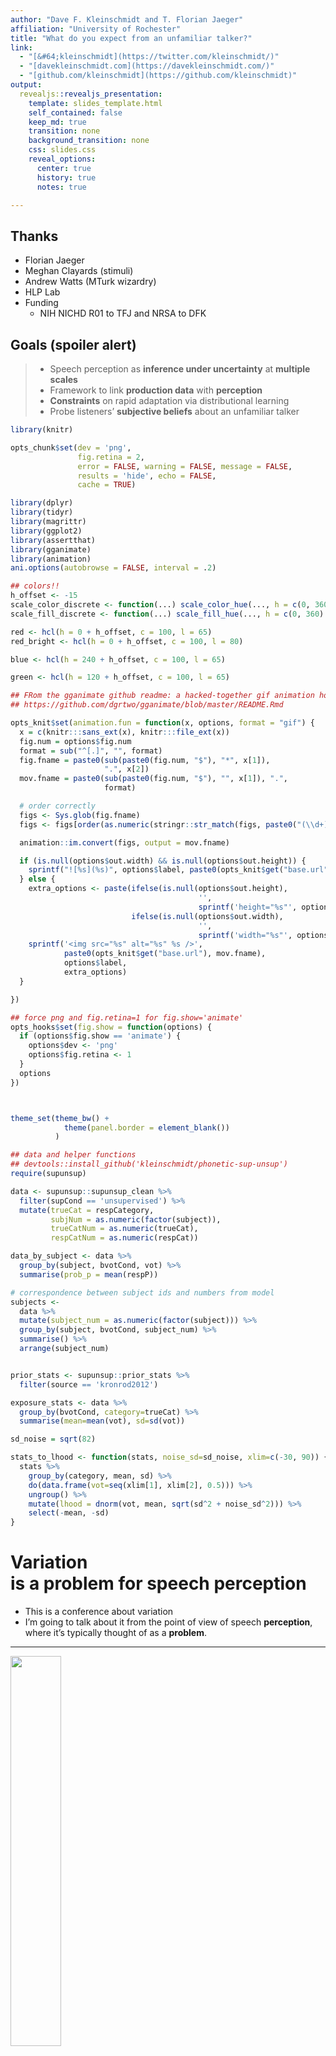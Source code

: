 ```yaml
---
author: "Dave F. Kleinschmidt and T. Florian Jaeger"
affiliation: "University of Rochester"
title: "What do you expect from an unfamiliar talker?"
link:
  - "[&#64;kleinschmidt](https://twitter.com/kleinschmidt/)"
  - "[davekleinschmidt.com](https://davekleinschmidt.com/)"
  - "[github.com/kleinschmidt](https://github.com/kleinschmidt)"
output: 
  revealjs::revealjs_presentation:
    template: slides_template.html
    self_contained: false
    keep_md: true
    transition: none
    background_transition: none
    css: slides.css
    reveal_options:
      center: true
      history: true
      notes: true

---
```



## Thanks

* Florian Jaeger
* Meghan Clayards (stimuli)
* Andrew Watts (MTurk wizardry)
* HLP Lab
* Funding
    * NIH NICHD R01 to TFJ and NRSA to DFK
    
## Goals (spoiler alert)

> * Speech perception as __inference under uncertainty__ at __multiple scales__
> * Framework to link __production data__ with __perception__
> * __Constraints__ on rapid adaptation via distributional learning
> * Probe listeners' __subjective beliefs__ about an unfamiliar talker


```r

library(knitr)

opts_chunk$set(dev = 'png',
               fig.retina = 2,
               error = FALSE, warning = FALSE, message = FALSE,
               results = 'hide', echo = FALSE,
               cache = TRUE)

library(dplyr)
library(tidyr)
library(magrittr)
library(ggplot2)
library(assertthat)
library(gganimate)
library(animation)
ani.options(autobrowse = FALSE, interval = .2)

## colors!!
h_offset <- -15
scale_color_discrete <- function(...) scale_color_hue(..., h = c(0, 360) + h_offset)
scale_fill_discrete <- function(...) scale_fill_hue(..., h = c(0, 360) + h_offset)

red <- hcl(h = 0 + h_offset, c = 100, l = 65)
red_bright <- hcl(h = 0 + h_offset, c = 100, l = 80)

blue <- hcl(h = 240 + h_offset, c = 100, l = 65)

green <- hcl(h = 120 + h_offset, c = 100, l = 65)

## FRom the gganimate github readme: a hacked-together gif animation hook:
## https://github.com/dgrtwo/gganimate/blob/master/README.Rmd

opts_knit$set(animation.fun = function(x, options, format = "gif") {
  x = c(knitr:::sans_ext(x), knitr:::file_ext(x))
  fig.num = options$fig.num
  format = sub("^[.]", "", format)
  fig.fname = paste0(sub(paste0(fig.num, "$"), "*", x[1]), 
                     ".", x[2])
  mov.fname = paste0(sub(paste0(fig.num, "$"), "", x[1]), ".", 
                     format)

  # order correctly
  figs <- Sys.glob(fig.fname)
  figs <- figs[order(as.numeric(stringr::str_match(figs, paste0("(\\d+)\\.", x[2]))[, 2]))]

  animation::im.convert(figs, output = mov.fname)

  if (is.null(options$out.width) && is.null(options$out.height)) {
    sprintf("![%s](%s)", options$label, paste0(opts_knit$get("base.url"), mov.fname))
  } else {
    extra_options <- paste(ifelse(is.null(options$out.height),
                                          '',
                                          sprintf('height="%s"', options$out.height)),
                           ifelse(is.null(options$out.width),
                                          '',
                                          sprintf('width="%s"', options$out.width)))
    sprintf('<img src="%s" alt="%s" %s />',
            paste0(opts_knit$get("base.url"), mov.fname),
            options$label,
            extra_options)
  }

})

## force png and fig.retina=1 for fig.show='animate'
opts_hooks$set(fig.show = function(options) {
  if (options$fig.show == 'animate') {
    options$dev <- 'png'
    options$fig.retina <- 1
  }
  options
})



theme_set(theme_bw() +
            theme(panel.border = element_blank())
          )

## data and helper functions
## devtools::install_github('kleinschmidt/phonetic-sup-unsup')
require(supunsup)

data <- supunsup::supunsup_clean %>%
  filter(supCond == 'unsupervised') %>%
  mutate(trueCat = respCategory,
         subjNum = as.numeric(factor(subject)),
         trueCatNum = as.numeric(trueCat),
         respCatNum = as.numeric(respCat))

data_by_subject <- data %>%
  group_by(subject, bvotCond, vot) %>%
  summarise(prob_p = mean(respP))

# correspondence between subject ids and numbers from model
subjects <-
  data %>%
  mutate(subject_num = as.numeric(factor(subject))) %>%
  group_by(subject, bvotCond, subject_num) %>%
  summarise() %>%
  arrange(subject_num)


prior_stats <- supunsup::prior_stats %>%
  filter(source == 'kronrod2012')

exposure_stats <- data %>%
  group_by(bvotCond, category=trueCat) %>%
  summarise(mean=mean(vot), sd=sd(vot))

sd_noise = sqrt(82)

stats_to_lhood <- function(stats, noise_sd=sd_noise, xlim=c(-30, 90)) {
  stats %>%
    group_by(category, mean, sd) %>%
    do(data.frame(vot=seq(xlim[1], xlim[2], 0.5))) %>%
    ungroup() %>%
    mutate(lhood = dnorm(vot, mean, sqrt(sd^2 + noise_sd^2))) %>%
    select(-mean, -sd)
}


```

# Variation <br /><span class="fragment">is a __problem__ for speech perception</span>

<div class="notes">
* This is a conference about variation
* I'm going to talk about it from the point of view of speech __perception__, where it's typically thought of as a __problem__.
</div>

---

<div class="sidebyside">
<img src="imgs/newman_one_dist.png" width=40%/>

```r

x_range <- c(4600, 6200)

newmans <- data_frame(Talker = c('GGG', 'IAF'),
                      boundary = c(5750, 5200),
                      slope = -c((5325-5167) / (0.5*(654^2+781^2)),
                                (5414-5004) / (0.5*(684^2+982^2))))

curves <- newmans %>% group_by(Talker) %>%
  do(data_frame(x = seq(x_range[1], x_range[2]),
                p = 1 / (1 + exp((x-.$boundary)*.$slope*32))))

curves %>%
  filter(Talker == 'GGG') %>%
  ggplot(aes(x=x, y=p, color=Talker)) +
  geom_line(size=2) +
  labs(y = 'Probability of /s/',
       x = "Primary /s/-/sh/ cue\n(Frication frequency centroid, Hz)") + 
  geom_text(data = newmans %>% filter(Talker == 'GGG'),
            aes(x=boundary, y=0.5, label = Talker),
            hjust = 1, vjust = 0, nudge_x = -50) +
  theme(legend.position='none') +
  scale_color_discrete(drop=FALSE)


```
</div>

<span class="cite">[Newman, Clouse, & Burnham, 2001]</span>

<div class="notes">
* commonly recognized! variation __within__ a talker.
* caetgories are __distributions__ of acoustic cues (or signals)
</div>

---

<div class="sidebyside">
<img src="imgs/newman_dists.png" width=40%/>

```r

ggplot(curves, aes(x=x, y=p, color=Talker)) +
  geom_line(size=2) +
  labs(y = 'Probability of /s/',
       x = "Primary /s/-/sh/ cue\n(Frication frequency centroid, Hz)") + 
  geom_text(data = newmans,
            aes(x=boundary, y=0.5, label = Talker),
            hjust = 1, vjust = 0, nudge_x = -50) +
  theme(legend.position='none') +
  scale_color_discrete()


```
</div>

<span class="cite">[Newman, Clouse, & Burnham, 2001]</span>

<div class="notes">
* The problem is this: talkers differ in the distributions of acoustic cues they produce for each underlying linguistic category.
* These differences can lead to comprehension problems if you try to apply the classification strategy that worked for one talker to another talker
</div>

```r


# sample a bunch of means and variances
# sample data points from one set of categories
# get log-lhood of each data point under each set of category parameters
# incrementally accumulate log-lhood

# gamma distribution parametrized by mean and sd
rgamma_meansd <- function(n, mean, sd, ...) {
  scale <- sd^2 / mean
  shape <- mean / scale
  rgamma(n, shape=shape, scale=scale, ...)
}

# sample a single prior from a base distribution
r_particle_one <- function(mu0 = c(0, 60),
                             mu_sigma = c(20, 20),
                             sigma0 = c(10, 15),
                             sigma_sigma = c(5, 5)) {
  k <- max(sapply(list(mu0, sigma0, mu_sigma, sigma_sigma), length))
  mu <- rnorm(n=k, mean=mu0, sd=mu_sigma)
  sigma <- rgamma_meansd(n=k, mean=sigma0, sd=sigma_sigma)
  n <- max(sapply(list(mu, sigma), length))
  list(mu=mu, sigma=sigma, theta=rep(1/n, n))
}
r_particle_prior <- function(n, ...) lapply(1:n, function(n, ...) r_particle_one(...), ...)


log_sum_exp <- function(x) log(sum(exp(x - max(x)))) + max(x)

# likelihood of data given particle (a mixture model)
d_particle <- function(x, p, log=FALSE) {
  log_lhood <- log_sum_exp(dnorm(x, mean=p$mu, sd=p$sigma, log=TRUE) + log(p$theta))
  if (log) {
    return(log_lhood)
  } else {
    return(exp(log_lhood))
  }
}

normalize <- function(x) x / sum(x)

# classification function from mixture particle
id_particle <- function(x, p) {
  
  # compute likelihood
  sapply(x, function(xx) normalize(dnorm(xx, mean=p$mu, sd=p$sigma, log=FALSE) * p$theta)[2])

}
#' Re-weight particles based on data
#'
#' @param x Sequence of data to update particles with (in order)
#' @param particles List of particles to update
#' @param d_part Likelihood function (called as d_part(x, p, log=TRUE)).
#'
#' @return A data_frame with columns x, x_idx (data/time index), p (particle),
#'   p_idx (particle index), lhood (log likelihood of data point under particle),
#'   lhood_cumulative (cumulative log likelihood of particle to that point) and
#'   weight (normalized particle weights at current time)
weight_particles <- function(x, particles, d_part) {

  data_frame(x) %>%
    mutate(x_idx = row_number()) %>%
    group_by(x, x_idx) %>%
    do({ data_frame(p=particles) %>% mutate(p_idx = row_number()) }) %>%
    rowwise() %>%
    mutate(lhood = d_part(x, p, log=TRUE)) %>%
    group_by(p_idx) %>%
    arrange(x_idx) %>%
    mutate(lhood_cumulative = cumsum(lhood)) %>%
    group_by(x_idx) %>%
    mutate(weight = exp(lhood_cumulative - log_sum_exp(lhood_cumulative)))

}

particles_to_lhood_df <- function(particles, x) {
  # data frame with pdf for each particle
  data_frame(p = particles) %>%
    mutate(p_idx = row_number()) %>%
    group_by(p_idx) %>%
    do({ data_frame(x_pdf = x,
                    particle_lhood = sapply(x_pdf, d_particle, p=.$p[[1]], log=FALSE),
                    particle_lhood_normalized = particle_lhood / max(particle_lhood)
                    )
    }) %>%
    ungroup()
}

particles_to_id_df <- function(particles, x) {
  data_frame(p = particles) %>%
    mutate(p_idx = row_number()) %>%
    group_by(p_idx) %>%
    do({ data_frame(x_id = x,
                    particle_id = id_particle(x = x_id, p = .$p[[1]])) })
}

line_weight <- 2

plot_particles_lhood <- function(particles, x_to_plot_at, true_particle = NA) {

  particle_pdfs <- particles %>%
    particles_to_lhood_df(x = x_to_plot_at)

  particle_pdfs_marginal <- particle_pdfs %>%
    group_by(x_pdf) %>%
    summarise(marginal_lhood = mean(particle_lhood))
  

  particle_pdfs %>%
    ggplot() +
    geom_line(aes(x=x_pdf, y=particle_lhood, group=p_idx,
                  color='Hypotheses'), alpha=0.05, size=line_weight) +
    geom_line(data=particle_pdfs_marginal, size=line_weight,
              aes(x=x_pdf, y=marginal_lhood, color='Marginal')) +
    guides(alpha = FALSE) +
    theme_particles() +
    labs(y='') +
    scale_color_manual(breaks = c('Hypotheses', 'Marginal', 'Truth'),
                       values = c('black', red, blue),
                       guide = FALSE) ->
    p

  if (!missing(true_particle)) {
    true_lhood <- data_frame(x_pdf = x_to_plot_at,
                             lhood = sapply(x_pdf, d_particle, p=true_particle))
    lhood_range <- range(true_lhood$lhood)
    p <- p + 
      geom_line(data = true_lhood, size=line_weight,
                aes(x=x_pdf, y=lhood, color='Truth')) +
      coord_cartesian(ylim = lhood_range + diff(lhood_range)*c(-0.02, 0.2))
  }

  p
}

plot_particles_id <- function(particles, x_to_plot_at, true_particle = NA) {
  particle_ids <- particles %>%
    particles_to_id_df(x = x_to_plot_at)

  particle_ids_marginal <- particle_ids %>%
    group_by(x_id) %>%
    summarise(marginal_id = mean(particle_id))
  
  particle_ids %>%
    ggplot(aes(x=x_id, y=particle_id)) +
    geom_line(alpha=0.05, size=line_weight,
              aes(group=p_idx, color='Hypotheses')) +
    geom_line(data = particle_ids_marginal,
              size=line_weight,
              aes(y = marginal_id, color='Marginal')) +
    labs(y = 'Probability of /p/') +
    theme_particles() +
    scale_color_manual(breaks = c('Hypotheses', 'Marginal', 'Truth'),
                       values = c('black', red, blue),
                       guide = FALSE) ->
    p

  if (!missing(true_particle)) {
    true_id <- data_frame(x_id = x_to_plot_at,
                          id = id_particle(x=x_id, p=true_particle))
    p <- p +
      geom_line(data = true_id, aes(y = id, color='Truth'), size=line_weight)
  }

  p
}

plot_particle_updating <- function(x, particles,
                                   x_idx_to_plot_at = round(seq(1, length(x), length.out=11)),
                                   x_to_plot_at = seq(-30, 120),
                                   true_particle = NA) {

  weighted_particles <-
    weight_particles(x, particles, d_particle) %>%
    ungroup() %>% 
    filter(x_idx %in% x_idx_to_plot_at)

  # data frame with pdf for each particle
  particle_pdfs <- particles %>%
    particles_to_lhood_df(x = x_to_plot_at) %>%
    full_join(weighted_particles, by='p_idx')

  # for marginal pdf
  particle_pdfs_marginal <- particle_pdfs %>%
    group_by(x_idx, x_pdf) %>%
    summarise(marginal_lhood = sum(weight * particle_lhood))

  # for carpet plot of data points
  xs_before_xidx <- data_frame(x_idx = x_idx_to_plot_at) %>%
    group_by(x_idx) %>%
    do({ data_frame(x = x[1:.$x_idx]) })

  particle_pdfs %>%
    ggplot() +
    geom_line(aes(x=x_pdf, y=particle_lhood, alpha=weight, color='Hypotheses',
                  group=p_idx, frame=x_idx),
              size=line_weight) +
    geom_line(data=particle_pdfs_marginal,
              aes(x=x_pdf, y=marginal_lhood, group=x_idx, frame=x_idx,
                  color='Marginal'),
              size=line_weight) +
    geom_point(data=xs_before_xidx, aes(x=x, y=0, alpha=1, frame=x_idx), shape='|') + 
    scale_color_manual(breaks = c('Hypotheses', 'Marginal', 'Truth'),
                       values = c('black', red, blue),
                       guide = FALSE) +
    scale_alpha_continuous(range=c(0.00,1)) +
    guides(alpha = FALSE) +
    theme_particles() +
    theme(axis.title.y = element_blank()) ->
    p

  # if there's a true particle, add its likelihood to the plot
  if (!is.na(true_particle)) {
    true_lhood <- data_frame(x_pdf = x_to_plot_at,
                             lhood = sapply(x_pdf, d_particle, p=true_particle))
    lhood_range <- range(true_lhood$lhood)
    p <- p + 
      geom_line(data = true_lhood, aes(x=x_pdf, y=lhood, color='Truth'),
                size=line_weight) +
      coord_cartesian(ylim = lhood_range + diff(lhood_range)*c(-0.02, 0.2))
  }

  return(p)

}

plot_particle_updating_id <- function(x, particles,
                                      x_idx_to_plot_at = round(seq(1, length(x), length.out=11)),
                                      x_to_plot_at = seq(-30, 120),
                                      true_particle = NA) {
  weighted_particles <-
    weight_particles(x, particles, d_particle) %>%
    ungroup() %>% 
    filter(x_idx %in% x_idx_to_plot_at)

  particle_ids <- particles %>%
    particles_to_id_df(x = x_to_plot_at) %>%
    full_join(weighted_particles, by='p_idx')
    

  particle_ids_marginal <- particle_ids %>%
    group_by(x_id, x_idx) %>%
    summarise(marginal_id = sum(weight * particle_id))

  # for carpet plot of data points
  xs_before_xidx <- data_frame(x_idx = x_idx_to_plot_at) %>%
    group_by(x_idx) %>%
    do({ data_frame(x = x[1:.$x_idx]) })
  
  particle_ids %>%
    ggplot(aes(x=x_id, y=particle_id)) +
    geom_line(aes(group=p_idx, color='Hypotheses', frame=x_idx, alpha=weight),
              size=line_weight) +
    geom_line(data = particle_ids_marginal,
              aes(y = marginal_id, color='Marginal', group=x_idx, frame=x_idx),
              size=line_weight) +
    ## geom_point(data=xs_before_xidx, aes(x=x, y=0, alpha=1, frame=x_idx), shape='|') + 
    labs(y = 'Probability of /p/') +
    ## scale_alpha_continuous(range=c(0.00,1)) +
    scale_alpha_identity() +
    theme_particles() +
    guides(alpha = FALSE) +
    scale_color_manual(breaks = c('Hypotheses', 'Marginal', 'Truth'),
                       values = c('black', red, blue),
                       guide = FALSE) ->
    p

  if (!missing(true_particle)) {
    true_id <- data_frame(x_id = x_to_plot_at,
                          id = id_particle(x=x_id, p=true_particle))
    p <- p +
      geom_line(data = true_id, aes(y = id, color='Truth'), size=line_weight)
  }

  p
}


# draw samples from the data distribution of a particle
sample_from_particle <- function(n, p) {
  K <- max(sapply(p, length))
  k <- sample(K, size=n, replace=TRUE, prob = rep(p$theta,length.out=K))
  rnorm(n, mean = p$mu[k], sd = p$sigma[k])
}

theme_particles <- function() {
  theme(panel.grid = element_blank(),
        panel.border = element_blank(),
        ## axis.title.y = element_blank(), 
        axis.text.y = element_blank(),
        axis.ticks.y = element_blank(),
        axis.line.y = element_blank())
}

particle_population <- 200
x_to_plot_at <- seq(-30, 100)
true_particle <- list(mu = c(0, 60),
                      sigma = c(10, 22),
                      theta = c(0.5, 0.5))

```

## An unfamiliar talker appears!

<span class="fragment">
```r

## Samples from an intermediate prior + classification fun samples
## okay_particles <- r_particle_prior(particle_population,
##                                    mu0 = c(0, 60),
##                                    mu_sigma = 10,
##                                    sigma0 = c(15, 25),
##                                    sigma_sigma = c(3, 5))

okay_particles <- readRDS('../svalp_2016/okay_particles.rds')

okay_particles %>%
  plot_particles_lhood(x_to_plot_at = x_to_plot_at## , 
                       ## true_particle = true_particle
                       ) +
  labs(y = '', x = 'VOT (ms)') +
  ylim(c(NA, 0.03)) +
  ggtitle('Uncertainty about distributions')

```
</span>
<span class="fragment">
```r


okay_particles %>%
  plot_particles_id(x_to_plot_at = x_to_plot_at) +
  labs(y = 'Probability of /p/', x = 'VOT (ms)') +
  ggtitle('Uncertainty about classification')


```
</span>

<div class="notes">
* Talker variability means that when you first meet an unfamiliar talker, you don't know what their cue distributions look like.
* This leads directly to uncertainty about how to classify their speech
</div>

<!-- ## Rapid adaptation -->

---

<div class="notes">
* Ideal adapter: computational analysis of the __problem__ of speech perception
* Takes talker variability seriously! It's a basic fact of speech.
</div>

Listeners have to simultaneously infer __what__ the talker is saying and __how__ they say things

---

<div class="notes">
* In __ideal adapter__ framework, we can think of it as a __distributional learning__ process: infer talker's distributions by updating beliefs, based on observations
</div>

An __ideal adpater__ rapidly adapts to an unfamiliar talker via __distributional learning__

```r

## belief updating animation
## x <- sample_from_particle(30, true_particle)
x <- readRDS('../svalp_2016/x.rds')
t_to_plot_at <- 1:30

okay_updating <- okay_particles %>%
  plot_particle_updating(x = x,
                         x_idx_to_plot_at = t_to_plot_at,
                         x_to_plot_at = x_to_plot_at,
                         true_particle = true_particle) +
  labs(y = '', x = 'VOT (ms)') +
  ylim(c(NA, 0.03))


gg_animate(okay_updating)

```
```r

okay_updating_id <- okay_particles %>%
  plot_particle_updating_id(x = x,
                            x_idx_to_plot_at = t_to_plot_at,
                            x_to_plot_at = x_to_plot_at,
                            true_particle = true_particle) +
  labs(x = 'VOT (ms)')

gg_animate(okay_updating_id)

```

<span class="cite">[Kleinschmidt & Jaeger, 2015]</span>

---

Distributional learning needs to __start__ somewhere

(__prior beliefs__ in Bayesian jargon)

<div class="notes">
* Highlights a commonly overlooked aspect: where does belief updating __start__?
</div>

## Scylla and Charybdis

```r
## flat_particles <- r_particle_prior(particle_population,
##                                    mu0 = c(0, 60),
##                                    mu_sigma = 30,
##                                    sigma0 = c(20, 20),
##                                    sigma_sigma = c(5, 5))

flat_particles <- readRDS('../svalp_2016/flat_particles.rds')

flat_particles %>%
  plot_particles_lhood(x_to_plot_at = x_to_plot_at, 
                       true_particle = true_particle
                       ) +
  labs(y = '', x = 'VOT (ms)') +
  ylim(c(NA, 0.03)) +
  ggtitle('Too much uncertainty')

```
```r
## mis_particles <- r_particle_prior(particle_population,
##                                   mu0 = c(15, 70),
##                                   mu_sigma = 5,
##                                   sigma0 = c(10, 22),
##                                   sigma_sigma = c(5, 5))

mis_particles <- readRDS('../svalp_2016/mis_particles.rds')

mis_particles %>%
  plot_particles_lhood(x_to_plot_at = x_to_plot_at, 
                       true_particle = true_particle
                       ) +
  labs(y = '', x = 'VOT (ms)') +
  ylim(c(NA, 0.03)) +
  ggtitle('Overconfident and wrong')

```

<div class="notes">
* There's a tradeoff between being __flexible__ enough to handle variation, but not so __flexible__ that you basically end up re-learning the language
</div>


## Too much uncertainty

```r


flat_updating <- flat_particles %>%
  plot_particle_updating(x = x,
                         x_idx_to_plot_at = t_to_plot_at,
                         x_to_plot_at = x_to_plot_at,
                         true_particle = true_particle) +
  labs(y = '', x = 'VOT (ms)') +
  ylim(c(NA, 0.03))


gg_animate(flat_updating)

```
```r

flat_updating_id <- flat_particles %>%
  plot_particle_updating_id(x = x,
                            x_idx_to_plot_at = t_to_plot_at,
                            x_to_plot_at = x_to_plot_at,
                            true_particle = true_particle) +
  labs(x = 'VOT (ms)')

gg_animate(flat_updating_id)

```
<div class="notes">
* If you start off considering __all possible__ distributions, it's going to take a lot more evidence to converge on accurate beliefs
</div>


## Overconfident and wrong

```r


mis_updating <- mis_particles %>%
  plot_particle_updating(x = x,
                         x_idx_to_plot_at = t_to_plot_at,
                         x_to_plot_at = x_to_plot_at,
                         true_particle = true_particle) +
  labs(y = '', x = 'VOT (ms)') +
  ylim(c(NA, 0.03))

gg_animate(mis_updating)

```
```r

mis_updating_id <- mis_particles %>%
  plot_particle_updating_id(x = x,
                            x_idx_to_plot_at = t_to_plot_at,
                            x_to_plot_at = x_to_plot_at,
                            true_particle = true_particle) +
  labs(x = 'VOT (ms)')

gg_animate(mis_updating_id)

```

<div class="notes">
* On the other hand, if you're too confident and you end up being wrong, it __also__ takes a ton of evidence to overcome your prior beliefs
* The thing you need to do, more or less, is match your prior expectations to your prior experience with __distribution of talkers in the world__
* (( applies both at the level of the whole language/all talkers, and for more specific groups when those are informative ))
</div>

---

## Ideal adapter predicts:

<!-- > * Listeners' expectations about an unfamiliar talkers should be __as specific as possible__ while still being __right on average__. -->
> * An ideal adapter __won't always adapt__
> * Adaptation is __constrained__, guided by __actual variability__ across talkers (as experienced by each listener).
> * Accents that fall outside the range of normal variability should result in less adaptation.

<div class="notes">
* At the highest level: part of what makes an ideal adapter "ideal" is that sometimes it __won't__ rapidly adapt.
* Prediction: rapid adaptation is constrained by variability in accents across talkers
* Current study: test this prediction at the __language level__ for a contrast where there's __little variability across talkers__ and we'd predict strong constraints
* Proof of concept: can we recover listeners' shared prior beliefs from how well they adapt?
</div>

## Questions

> 1. Is rapid adaptation to an unfamiliar talker __constrained__?
> 2. Are constraints consistent with belief updating, starting from shared __prior beliefs__?
> 3. Are these inferred prior beliefs 'rational' in that they reflect __cross-talker variation__?

# Experiment

## {data-background-video="demo_trials.mov"}

<!--SO first I want to show you what the paradigm looks like. hear a word, click on matching picture. all the words are b/p minimal pairs, so voicing is the only thing to distinguish them. -->

---

<!-- unbeknownst to the listener, we're sampling a VOT randomly on every trial, from a bimodal distribution.  -->

VOT drawn from a __bimodal distribution__

```r

one_sub <- data %>%
  filter(bvotCond == -10) %>%
  filter(subject == first(subject)) %>%
  select(bvotCond, respP, trial, vot)

```

```r

## Show exposure building up...

one_sub  %>%
  arrange(trial) %>%
  mutate(trials_tenths = ntile(trial, 10),
         trials_ten = floor(trial/10)*10,
         trials_frame = ifelse(trial < 20, trial, trials_ten)) %>%
  ggplot(aes(x=vot, group=trials_frame,
             fill = bvotCond, color = bvotCond,
             frame=trials_frame, cumulative=TRUE)) +
  geom_bar(binwidth=10) +
  geom_point(aes(y=-5), position=position_jitter(w=5, h=5), alpha=0.5) +
  scale_x_continuous('VOT (ms)', breaks = seq(-20, 60, by=20)) +
  scale_y_continuous('Count') + 
  scale_fill_discrete(drop=FALSE) +
  scale_color_discrete(drop=FALSE) +
  theme(legend.position='none') ->
  p

gg_animate(p)

```

```r

one_sub %>%
  group_by(vot, trials_ten) %>%
  summarise(respP = sum(respP),
            n_trial = n()) %>%
  group_by(vot) %>%
  arrange(trials_ten) %>%
  mutate(respP = cumsum(respP),
         n_trial = cumsum(n_trial),
         prop_p = respP / n_trial)

## ## And at the same time, classification function building up
## ggplot(one_sub, aes(x=vot, y=respP, group=trials_ten,
##                     frame=trials_ten)) +
##   geom_point(aes(cumulative=TRUE), position=position_jitter(h=0.1, w=5)) +
##   geom_line(stat='summary', fun.y=mean) ->
##   p

## gg_animate(p)

```



## Distributional learning

<span class="fragment">
```r

one_sub %>%
  ggplot(aes(x=factor(vot), fill=bvotCond)) +
  geom_bar(stat='count', show.legend=FALSE) +
  labs(x = 'VOT (ms)', y='') +
  scale_fill_discrete(drop = FALSE) +
  ggtitle('1. Exposure distribution')


lhood_to_classification <- function(lhood) {
  lhood %>%
    spread(category, lhood) %>%
    mutate(prob_p = p / (p+b))
}
```
</span>
<span class="fragment">
```r

exposure_stats %>%
  semi_join(one_sub) %>%
  group_by(bvotCond) %>%
  do({stats_to_lhood(., noise_sd=0)}) %>%
  lhood_to_classification() %>%
  ggplot(aes(x=vot, y=prob_p, color=bvotCond)) +
  geom_line(size=1, linetype=2) +
  theme(legend.position = 'none') + 
  scale_x_continuous('VOT (ms)', breaks = seq(-100, 100, by=20),
                     limits = range(one_sub$vot)) + 
  labs(y = 'Probability /p/ response') +
  scale_color_discrete(drop = FALSE) + 
  ggtitle('2. Predict classification') ->
  p

print(p)


```
</span>
<span class="fragment">
```r
p <- p +
  geom_point(data=one_sub,
             aes(x=vot, y=respP),
             stat='summary', fun.y=mean)

## print(p)

p <- p +
  geom_line(stat='smooth', method = 'glm', method.args = list(family='binomial'),
            data=one_sub,
            aes(x=vot, y=respP),
            size = 0.5) +
  ggtitle('3. Measure and compare')

print(p)

```
</span>

## Design

```r

exposure_lhood <- exposure_stats %>%
  group_by(bvotCond) %>%
  do(stats_to_lhood(., sd_noise))

prior_lhood <- prior_stats %>% stats_to_lhood(sd_noise)

data %>%
  group_by(bvotCond, vot) %>%
  filter(subject == first(subject)) %>%
  tally() %>%
  ggplot(aes(x=vot)) +
  geom_bar(stat='identity', aes(y=n, fill=bvotCond)) +
  geom_line(data=prior_lhood, aes(y=lhood*1600, group=category),
            color="black", linetype=2) +
  geom_text(data=data.frame(bvotCond=-10), x = 10, y = 60,
            label = 'Typical Talker',
            color='black', hjust=0, vjust=0.3, size=3) +
  geom_text(data=data.frame(bvotCond=-10), x = 40, y = 50,
            label = 'Exposure\nTalker',
            color=hcl(h=h_offset, c=100, l=65), hjust=0, vjust=0.8, size=3,
            lineheight=1) + 
  facet_grid(.~bvotCond) +
  scale_x_continuous('VOT (ms)') +
  scale_y_continuous('Frequency') +
  scale_fill_discrete('/b/ mean\nVOT') +
  theme(legend.position='none')

```

* Five "accents" with different VOT distributions
* $n=`r data %$% subject %>% n_distinct()`$ subjects on Mechanical Turk
* 222 trials (about 20 minutes)

<div class="notes">
* Differ only in how shifted they are: 
* More or less similar to what a typical talker of american english produces
* refer to them by the mean of /b/
</div>



```r

lhood_to_classification <- function(lhood) {
  lhood %>%
    spread(category, lhood) %>%
    mutate(prob_p = p / (p+b))
}


perfect_learning <- exposure_stats %>%
  group_by(bvotCond) %>%
  do(stats_to_lhood(.)) %>%
  lhood_to_classification

no_learning <- prior_stats %>%
  stats_to_lhood %>%
  lhood_to_classification

prior_bound <- no_learning %>%
  arrange(abs(prob_p - 0.5)) %>%
  filter(row_number() ==1) %$%
  vot


boundaries <- data %>%
  group_by(bvotCond, subject) %>%
  do({ glm(respP ~ vot, family='binomial', data=.) %>%
         broom::tidy() %>%
         select(term, estimate)
  }) %>%
  ungroup() %>%
  spread(term, estimate) %>%
  mutate(boundary = -`(Intercept)` / vot,
         ideal_boundary = as.numeric(as.character(bvotCond)) + 20,
         prior_boundary = prior_bound,
         prop_shift = (boundary-prior_boundary)/(ideal_boundary-prior_boundary))

boundary_summary <- boundaries %>%
  group_by(bvotCond) %>%
  summarise(median_shift_perc = round(100*median(prop_shift)),
            shift_text = paste(median_shift_perc, '%', sep='')) %>%
  filter(bvotCond != 0)                 # basically no shift possible

```



## Prediction: no learning

```r

learn_plot <-
  ggplot(data, aes(x=vot, y=respP, color=bvotCond)) +
  facet_grid(.~bvotCond) +
  geom_line(data=no_learning, aes(y=prob_p), group=1, linetype=2, color='black') +
  geom_text(data=data.frame(bvotCond=-10),
            x = 30, y = 0, label = 'Typical\ntalker',
            size = 3.5, hjust=0, vjust = 0, color='black',
            lineheight=1) + 
  ## geom_text(data=boundary_summary, aes(x=75, y=0.1, label=shift_text), color='black') + 
  theme(legend.position='none') +
  scale_x_continuous('VOT (ms)') +
  scale_y_continuous('Probability /p/ response') + 
  scale_color_discrete('/b/ mean\nVOT')

print(learn_plot)

```

<p><img src="slides_files/figure-revealjs/distributions-1.png" title="" alt="" width="100%" /></p>


<div class="notes">
If listeners aren't learning anything at all, then their classification functions should be the __same__ regardless of condition. The best bet is that they'll look something like one optimized for a typical talker
</div>

## Prediction: full learning

```r

(
  learn_plot <-
    learn_plot +
    geom_line(data=perfect_learning, aes(y=prob_p), group=1, linetype=2, size=1) +
    geom_text(data=data.frame(bvotCond=-10),
              x = 12, y = 1, label = 'Talker-\nspecific',
              size = 3.5, hjust=1, vjust=1, color=hcl(h_offset, c=100, l=65),
              lineheight=1, fontface='bold') + 
    scale_color_discrete('/b/ mean\nVOT')
)

```

<img src="slides_files/figure-revealjs/distributions-1.png" title="" alt="" width="100%" />


<div class="notes">
On the other hand, if listeners are unconstrained in their adaptation, we predict they'll pick up on exactly the right category boundary for each of the accents we throw at them, which looks something like this

So what do people actually do??
</div>

## Results: classification

```r

(
  learn_plot <-
    learn_plot +
    geom_line(aes(group=subject), stat='smooth', 
              method='glm', method.args=list(family='binomial'),
              alpha=0.2) +
    geom_text(data=data.frame(bvotCond=-10),
              x = 90, y = 0.75, label = 'Listeners\'\nresponse',
              size = 3.5, hjust=1, vjust=1, color=hcl(h_offset, c=100, l=65),
              lineheight=1)
)


```

<img src="slides_files/figure-revealjs/distributions-1.png" title="" alt="" width="100%" />

<div class="notes">

</div>


## Results: category boundaries

```r


ggplot(boundaries, aes(y = boundary, x = bvotCond, fill = bvotCond)) +
  ## this is an awful hack: plot the violins first to force continuous x
  geom_violin(color='white',draw_quantiles=c(0.25, 0.5, 0.75), show.legend=FALSE,
              alpha = 0) +
  geom_segment(data = boundaries %>%    # prior boundary
                 summarise(xmin = min(as.numeric(bvotCond))-0.5,
                           xmax = max(as.numeric(bvotCond))+0.5,
                           y = unique(prior_bound)),
               aes(x=xmin, xend=xmax, y=y, yend=y, fill=NA),
               color='black', linetype=2) + 
  geom_segment(aes(x=as.numeric(bvotCond)-.5, # exposure boundaries
                   xend=as.numeric(bvotCond)+.5,
                   y=ideal_boundary,
                   yend=ideal_boundary,
                   color=bvotCond),
               linetype = 2, size = 1,
               data = boundaries %>% group_by(bvotCond, ideal_boundary) %>% summarise()) +
  geom_violin(color='white',
              ## draw_quantiles=c(0.25, 0.5, 0.75),
              alpha = 0.5,
              show.legend=FALSE) +
  coord_flip() +
  geom_text(data=(boundaries %>% filter(bvotCond==20) %>% head(n=1)),
            aes(y=ideal_boundary, color=bvotCond),
            ## x=3.5, y=41, 
            label='Actual talker-\nspecific boundary',
            hjust = 0, vjust = 0,
            nudge_x = -0.5, nudge_y = 1) +
  geom_text(data=(boundaries %>% filter(bvotCond==20) %>% head(n=1)),
            aes(y=prior_boundary), color='black',
            ## x=3.5, y=41, 
            label='Typical talker\'s \nboundary',
            hjust = 1, vjust = 0,
            nudge_x = -0.5, nudge_y = -1) +
  geom_pointrange(stat='summary', fun.data='mean_cl_boot', color='white') +
  theme(legend.position='none') +
  labs(x = 'Condition (Mean /b/ VOT)',
       y = 'Category boundary (ms VOT)') +
  scale_color_discrete()

```

<div class="notes">
Things to notice:

* __learning__: category boundaries are different for different input distributionss
* __constraints__: listeners undershoot category boundaries for more extreme accents
</div>

---

## Questions

1. <span class="yes">Is rapid adaptation to an unfamiliar talker __constrained__?</span>
    * __Yes__: Less adaptation to extreme accents
2. Are constraints consistent with belief updating, starting from shared __prior beliefs__?
3. Are these inferred prior beliefs 'rational' in that they reflect __cross-talker variation__?

# Modeling

## Belief updating

Previously: given __exposure distributions__ and __prior beliefs__, predict __adaptation__ (change in classification)

<span class="fragment">
Now: given __adaptation__ (change in classification) to different __exposure distributions__, infer __prior beliefs__.
</span>

<span class="cite">[Kleinschmidt & Jaeger, 2015]</span>

<div class="notes">
* Advantage of a Bayesian framework! 
* We can take this model and turn it around.
</div>

---



```r

mod_samples <- readRDS('../nips_2015/data/samples_lapsing.rds')

```

## Questions

1. <span class="yes">Is rapid adaptation to an unfamiliar talker __constrained__?</span>
    * __Yes__: Less adaptation to extreme accents
2. <span class="fragment highlight-red">Are constraints consistent with belief updating, starting from shared __prior beliefs__?</span>
3. Are these inferred prior beliefs 'rational' in that they reflect __cross-talker variation__?

## Model vs. data: classification

<img src="slides_files/figure-revealjs/distributions-1.png" title="" alt="" width="100%" />

```r

samples_to_dists <- function(samples, subjects, 
                             mean_name = 'mu', sd_name = 'sigma') {

  means <- data.frame(t(apply(samples[[mean_name]], 2:3, mean)))
  names(means) <- c('mean_b', 'mean_p')
  sds <- data.frame(t(apply(samples[[sd_name]], 2:3, mean)))
  names(sds) <- c('sd_b', 'sd_p')

  data.frame(subjects, means, sds) %>%
    gather('stat_cat', 'value', mean_b:sd_p) %>%
    separate(stat_cat, c('statistic', 'category'))
  
}

samples_to_class_funs <- function(samples, ...) {
  samples %>%
    samples_to_dists(...) %>%
    spread(statistic, value) %>%
    group_by(subject, bvotCond) %>%
    do(stats_to_lhood(., noise_sd=0)) %>%
    lhood_to_classification %>%
    group_by(bvotCond, vot) %>%
    summarise(prob_p = mean(prob_p)) %>%
    mutate(bvotCondNum = as.numeric(as.character(bvotCond))) %>%
    filter(vot >= bvotCondNum-20,
           vot <= bvotCondNum+60)
}

lapse_rate <- mean(mod_samples$lapse_rate)

mod_class_funs <- mod_samples %>%
  samples_to_class_funs(subjects, mean_name='mu_n', sd_name='sigma_n') %>%
  mutate(prob_p = lapse_rate/2 + (1-lapse_rate) * prob_p)

ggplot(mod_class_funs, aes(x=vot, y=prob_p, color=bvotCond)) +
  geom_linerange(data=data_by_subject,
                 stat='summary', fun.data='mean_cl_boot') +
  geom_point(data=data_by_subject,
             stat='summary', fun.y='mean') +
  facet_grid(.~bvotCond) +
  scale_x_continuous('VOT (ms)') +
  scale_y_continuous('Probability /p/ response') + 
  scale_color_discrete('/b/ mean\nVOT', guide = FALSE)



```
<div class="notes">
* Lines are model fits
* confidence intervals are 95% bootstrapped CIs on subject means.
</div>

## Model vs. data: classification

<img src="slides_files/figure-revealjs/distributions-1.png" title="" alt="" width="100%" />

```r
ggplot(mod_class_funs, aes(x=vot, y=prob_p, color=bvotCond)) +
  geom_line() +
  geom_linerange(data=data_by_subject,
                 stat='summary', fun.data='mean_cl_boot') +
  geom_point(data=data_by_subject,
             stat='summary', fun.y='mean') +
  facet_grid(.~bvotCond) +
  scale_x_continuous('VOT (ms)') +
  scale_y_continuous('Probability /p/ response') + 
  scale_color_discrete('/b/ mean\nVOT', guide = FALSE)

```



## Questions

1. <span class="yes">Is rapid adaptation to an unfamiliar talker __constrained__?</span>
    * __Yes__: Less adaptation to extreme accents
2. <span class="yes">Are constraints consistent with belief updating, starting from shared __prior beliefs__?</span>
    * __Yes__: Belief updating model fits classification well
3. <span class="fragment highlight-red">Are these inferred prior beliefs 'rational' in that they reflect __cross-talker variation__?</span>

----

## Inferred prior beliefs

```r

samples_to_prior_stats <- function(samples, mean_name='mu_0', sd_name='sigma_0') {
  data.frame(category = c('b', 'p'),
             mean = apply(samples[[mean_name]], 2, mean),
             sd = apply(samples[[sd_name]], 2, mean))
}

mod_prior_lhood <- mod_samples %>%
  samples_to_prior_stats() %>%
  stats_to_lhood(noise_sd = 0, xlim=c(-100,90)) %>%
  mutate(source = "Inferred prior")

supunsup::prior_stats %>%
  filter(source=='goldrick2013') %>%
  group_by(prevoiced, category) %>%
  do({stats_to_lhood(., xlim=c(-100, 90))}) %>%
  spread(prevoiced, lhood) %>%
  mutate(source = "Goldrick et al. (2013)") %>%
  mutate(lhood = `TRUE` * 0.37 + `FALSE` * 0.63) ->
  goldrick_lhood

buckeye_prior_lhood <-
  votcorpora::vot %>%
  filter(place == 'lab') %>%
  group_by(source, phoneme, voicing, prevoiced, subject) %>%
  summarise_each(funs(mean, sd), vot) %>%
  summarise_each(funs(mean), mean, sd) %>%
  filter(source == 'buckeye') %>%
  rename(category = phoneme) %>%
  stats_to_lhood(noise_sd=0)

all_priors <- buckeye_prior_lhood %>%
  mutate(source = "Buckeye") %>%
  bind_rows(mod_prior_lhood) %>%
  bind_rows(goldrick_lhood) %>%
  mutate(source = factor(source,
                         levels = c("Inferred prior",
                                    "Buckeye",
                                    "Goldrick et al. (2013)")))

prior_p <- all_priors %>%
  filter(source == 'Buckeye') %>%
  ggplot(aes(x=vot, y=lhood, group=paste(category, source), color=source,
             linetype = category)) +
  ## geom_line(aes(linetype='Inferred prior')) +
  ## geom_line(data=prior_lhood, aes(linetype='Kronrod et al. (2012)')) +
  geom_line(size=2, alpha=0.5) +
  labs(color = 'Source',
       linetype = 'Category',
       x = 'VOT (ms)',
       y = 'Likelihood') + 
  scale_color_manual(values = hcl(h = c(0, 0, 240) + h_offset,
                                  c = c(0, 100, 100),
                                  l = 65),
                     drop = FALSE) +
  lims(x = c(-100, 90))

print(prior_p)


```

<span class="cite">[Wedel, _in prep_]</span>

## Inferred prior beliefs

```r

(
  prior_p <- prior_p +
    geom_line(size = 2, alpha=0.5,
              data = all_priors %>% filter(source == 'Inferred prior'))
)


```

<span class="cite">[Wedel, _in prep_]</span>

## Inferred prior beliefs

```r

prior_p +
  geom_line(size = 2, alpha=0.5,
            data = all_priors %>% filter(source == 'Goldrick et al. (2013)'))

```

<span class="cite">[Wedel, _in prep_; Goldrick, Vaughn, & Murphy, 2013]</span>

## Questions

1. <span class="yes">Is rapid adaptation to an unfamiliar talker __constrained__?</span>
    * __Yes__: Less adaptation to extreme accents
2. <span class="yes">Are constraints consistent with belief updating, starting from shared __prior beliefs__?</span>
    * __Yes__: Belief updating model fits classification well
3. <span class="yes">Are these inferred prior beliefs 'rational' in that they reflect __cross-talker variation__?</span>
    * __Yes__(-ish): Prevoicing potentially explains low expected /b/ VOT

# Conclusion

---

## Distributional learning is __constrained__

---

* Things that can't be the __whole story__ to coping with talker variation:
    * Rapid adaptation
    * Fine-grained episodic memory
    * Normalization

<!-- * Results are consistent with predictions of __ideal adapter__ framework -->
<!-- * Efficient belief updating requires informative prior starting point -->
<!-- * Experience with other talkers can provide this prior -->

## There are other possible sources of constraints!

* Psychoacoustics
* Own production processes
* etc.

## The ideal adapter

* Provides a theory for __why__ and __how__ the statistics of prior experience guide (and constrain) adaptation
* ...and supports extraction of __social information__ from the speech signal

## Other contrasts and groups

> * Ideal adapter predictions depend on __type__ and __amount__ of cross-talker variability.
>     * (relatively) __weaker constraints__ for more variable contrasts (e.g., fricatives and vowels)
>     * (relatively) __stronger constraints__ for more specific groups (e.g., gender and dialect)

## Mind reading

* Probing listeners' subjective expectations is __hard__.
* Adaptation + belief updating models provide a missing __tool__.
* Doesn't require __production__ data.

## Findings

> 1. Rapid adaptation via distributional learning is __constrained__
> 2. Proof of concept: recover listeners __prior beliefs__ about unfamiliar talkers
> 3. Provides a new tool that links (sociolinguistic) variation in __production__ with listeners' __perception__ expectations

# Extra slides

## Does anyone actually prevoice

![](imgs/lead-lag-voiced.jpg)

<span class="cite">[Dmitrieva et al., 2015, doi:10.1016/j.wocn.2014.12.005]</span>

## Belief updating ##

---

```r

library(beliefupdatr)
## available from github:
## devtools::install_github('dgrtwo/gganimate')
library(gganimate)

samples_to_nix_params <- function(samples) {
  samples %>%
    samples_to_prior_stats %>%
    transmute(category, mu = mean, sigma2 = sd^2) %>%
    mutate(kappa = mean(samples$kappa_0),
           nu = mean(samples$nu_0))
}

p0 <- samples_to_nix_params(mod_samples) %>%
  group_by(category) %>%
  do(p = {do.call(nix2_params, .)})
  
updated_p <- data %>%
  group_by(bvotCond) %>%
  filter(subject == first(subject)) %>%
  select(vot, trial, bvotCond, trueCat) %>%
  group_by(bvotCond, trueCat) %>%
  summarise(xbar = mean(vot),
            s2 = var(vot)) %>%
  rowwise() %>%
  do(data.frame(., n = seq(0, 220, by=10))) %>%
  left_join(p0, by=c(trueCat='category')) %>%
  mutate(p_updated = list(nix2_update(p=p, xbar=xbar, s2=s2, n=n)))

updated_p_lhoods <- 
  updated_p %>%
  group_by(bvotCond, trueCat, n) %>%
  do({ data_frame(vot = -30:100,
                  lhood = d_nix2_predict(vot, .$p_updated[[1]])) })
  
```


```r

## likelihood curves
ggplot(updated_p_lhoods,
       aes(x=vot, y=lhood, color=bvotCond, linetype=trueCat,
           group=paste(bvotCond, trueCat, n),
           frame = n)) +
  geom_line() -> p

gg_animate(p)

```
```r

## classification functions
updated_p_lhoods %>%
  spread(trueCat, lhood) %>%
  mutate(respP = p / (b+p)) %>%
  ggplot(aes(x=vot, y=respP, color=bvotCond,
             group=paste(bvotCond, n),
             frame = n)) +
  geom_line() -> p

gg_animate(p)

```




